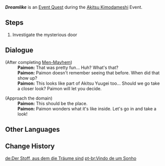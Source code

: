 {{Quest Infobox
|id            = 72729
|image         = Event Quest Dreamlike.png
|type          = World
|event_name    = Akitsu Kimodameshi
|requirement   = Complete [[Akitsu Kimodameshi/Leisurely Pastime#Men-Mayhem|Men-Mayhem]]
|characters    = Paimon; Traveler
|startLocation = [[Narukami Island]], [[Inazuma]]
|region        = Inazuma
|area          = Narukami Island
|prev          = Akitsu Yuugei
|next          = 
|rewards       = Mora*20,000;Hero's Wit*2
|otherRewards  = 
* Unlocks the [[Akitsu Kimodameshi/Shatterdark#Gibbering Grumbler|Gibbering Grumbler]] event segment
}}
'''''Dreamlike''''' is an [[Event Quest]] during the [[Akitsu Kimodameshi]] Event.

==Steps==
# Investigate the mysterious door

==Dialogue==
{{Quest Description|After experiencing the Akitsu Yuugei, a mysterious doorway suddenly appeared nearby...}}
{{Dialogue Start}}
;(After completing [[Akitsu Kimodameshi/Leisurely Pastime#Men-Mayhem|Men-Mayhem]])
:'''Paimon:''' That was pretty fun... Huh? What's that?
:'''Paimon:''' Paimon doesn't remember seeing that before. When did that show up?
:'''Paimon:''' This looks like part of Akitsu Yuugei too... Should we go take a closer look? Paimon will let you decide.

;(Approach the domain)
:'''Paimon:''' This should be the place.
:'''Paimon:''' Paimon wonders what it's like inside. Let's go in and take a look!
{{Dialogue End}}

==Other Languages==
{{Other Languages
|en      = Dreamlike
|zhs     = 如梦似幻
|zhs_rm  = Rúmèng Sìhuàn
|zht     = 如夢似幻
|zht_rm  = Rúmèng Sìhuàn
|zh_tl   = As a Dream, Like a Fantasy
|ja      = 夢幻のように
|ja_rm   = Mugen no You ni
|ja_tl   = Like a Dream
|ko      = 몽환적인 꿈처럼
|ko_tl   = Like a Phantasmal Dream
|es      = Quimeras de ensueño
|es_tl   = Dreamlike Chimeras
|fr      = Comme un rêve
|fr_tl   = Like a Dream
|ru      = Неуловимая мечта
|ru_tl   = Elusive Dream
|th      = ราวกับภาพฝัน
|th_rm   = 
|th_tl   = 
|vi      = Như Một Giấc Mơ
|vi_tl   = 
|de      = Der Stoff, aus dem die Träume sind
|de_tl   = The Stuff Dreams Are Made Out Off
|id      = Termenung dalam Mimpi
|id_tl   = Pensive Inside a Dream
|pt      = Vindo de um Sonho
|pt_tl   = 
|tr      = Rüya Gibi
|tr_tl   = 
|it      = Dimensione onirica
|it_tl   = Oneiric Dimension
}}

==Change History==
{{Change History|3.3}}

[[de:Der Stoff, aus dem die Träume sind]]
[[pt-br:Vindo de um Sonho]]